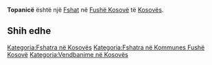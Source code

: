 {{Fshat në Kosovës
 | Emri                = Topanicë
| sqi_D_name = Topanicë
| sqi_D_FULL_NAME_RO = Topanicë
| sqi_D_FULL_NAME_ND_RO = Topanice
| sqi_D_SORT_NAME_RG = TOPANICE
| sqi_D_FULL_NAME_RG = Topanicë
| sqi_D_FULL_NAME_ND_RG = Topanice
| sqi_V_name = Toponicë
| sqi_V_FULL_NAME_RO = Toponicë
| sqi_V_FULL_NAME_ND_RO = Toponice
| sqi_V_SORT_NAME_RG = TOPONICE
| sqi_V_FULL_NAME_RG = Toponicë
| sqi_V_FULL_NAME_ND_RG = Toponice
| srp_N_name = Toponica
| srp_N_FULL_NAME_RO = Toponica
| srp_N_FULL_NAME_ND_RO = Toponica
| srp_N_SORT_NAME_RG = TOPONICA
| srp_N_FULL_NAME_RG = Toponica
| srp_N_FULL_NAME_ND_RG = Toponica
| srp_NS_name = Топоница
| srp_NS_FULL_NAME_RO = Топоница
| srp_NS_FULL_NAME_ND_RO = Топоница
| srp_NS_SORT_NAME_RG = ТОПОНИЦА
| srp_NS_FULL_NAME_RG = Топоница
| srp_NS_FULL_NAME_ND_RG = Топоница
| std_V_name = Topanica
| std_V_FULL_NAME_RO = Topanica Troje
| std_V_FULL_NAME_ND_RO = Topanica Troje
| std_V_SORT_NAME_RG = TOPANICA TROJE
| std_V_FULL_NAME_RG = Topanica Troje
| std_V_FULL_NAME_ND_RG = Topanica Troje

 | Emri (Rasa dhanore) = 
 | Figura              = 
 | Shteti              = Kosovo
 | Komuna              = Fushë Kosovë
 | Kodi postar         = 
 | Sipërfaqja          = 

 | Popullsia           = 

 | Regj. i popullsisë  = 
 | Dend. e popullsisë  = 
 | Faqja zyrtare       = 
 <!--- Koordinatat ----> 
 | Gjerësia            = 42.529444
 | Gjatësia            = 21.626389
 | Lartësia            = 
}}
'''Topanicë''' është një [[Fshat]] në [[Fushë Kosovë]] të [[Kosovës]].

<!-- == Gjeografia == -->
<!-- == Historia == -->
<!-- == Demografia == -->
== Shih edhe ==
{{Komuna Fushë Kosovë}}
{{Kosovo-Administrata-Cung}}

[[Kategoria:Fshatra në Kosovës]]
[[Kategoria:Fshatra në Kommunes Fushë Kosovë]]
[[Kategoria:Vendbanime në Kosovës]]